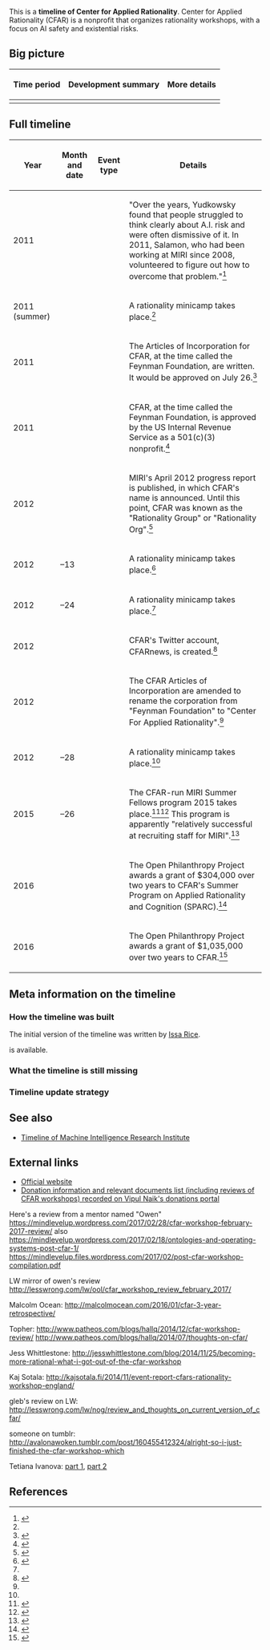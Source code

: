 This is a '''timeline of Center for Applied Rationality'''. Center for Applied Rationality (CFAR) is a nonprofit that organizes rationality workshops, with a focus on AI safety and existential risks.

==Big picture==

{| class="wikitable"
! Time period !! Development summary !! More details
|-
|}

==Full timeline==

{| class="sortable wikitable"
! Year !! Month and date !! Event type !! Details
|-
| 2011 || || || "Over the years, Yudkowsky found that people struggled to think clearly about A.I. risk and were often dismissive of it. In 2011, Salamon, who had been working at MIRI since 2008, volunteered to figure out how to overcome that problem."<ref>{{cite web |url=https://www.nytimes.com/2016/01/17/magazine/the-happiness-code.html |date=January 14, 2016 |publisher=[[wikipedia:The New York Times|The New York Times]] |title=The Happiness Code: A new approach to self-improvement is taking off in Silicon Valley: cold, hard rationality. |author=Jennifer Kahn |accessdate=July 12, 2017}}</ref>
|-
| 2011 (summer) || || || A rationality minicamp takes place.<ref name="salamon-2012-03-29-minicamps" />
|-
| 2011 || {{dts|July 18}} || || The Articles of Incorporation for CFAR, at the time called the Feynman Foundation, are written. It would be approved on July 26.<ref name="articles-of-incorporation">{{cite web |url=http://www.rationality.org/files/center-for-applied-rationality-articles-of-incorporation.pdf |title=Articles of Incorporation Of Feynman Foundation |accessdate=July 9, 2017}}</ref>
|-
| 2011 || {{dts|July 26}} || || CFAR, at the time called the Feynman Foundation, is approved by the US Internal Revenue Service as a 501(c)(3) nonprofit.<ref>{{cite web |url=http://www.rationality.org/files/center-for-applied-rationality-nonprofit-irs-approval.pdf |title=Center for Applied Rationality Nonprofit IRS Approval |accessdate=July 8, 2017}}</ref>
|-
| 2012 || {{dts|May 8}} || || MIRI's April 2012 progress report is published, in which CFAR's name is announced. Until this point, CFAR was known as the "Rationality Group" or "Rationality Org".<ref>{{cite web |url=https://intelligence.org/2012/05/08/singularity-institute-progress-report-april-2012/ |title=Machine Intelligence Research Institute Progress Report, April 2012 |publisher=Machine Intelligence Research Institute |date=May 8, 2012 |author=Louie Helm |accessdate=June 30, 2017}}</ref>
|-
| 2012 || {{dts|May 11}}–13 || || A rationality minicamp takes place.<ref name="salamon-2012-03-29-minicamps">{{cite web |url=http://lesswrong.com/lw/b98/minicamps_on_rationality_and_awesomeness_may_1113/ |title=Minicamps on Rationality and Awesomeness: May 11-13, June 22-24, and July 21-28 |date=March 29, 2012 |author=Anna Salamon |accessdate=July 11, 2017 |publisher=[[wikipedia:LessWrong|LessWrong]]}}</ref>
|-
| 2012 || {{dts|June 22}}–24 || || A rationality minicamp takes place.<ref name="salamon-2012-03-29-minicamps" />
|-
| 2012 || {{dts|July 7}} || || CFAR's Twitter account, CFARnews, is created.<ref>{{cite web |url=https://twitter.com/cfarnews |title=CFAR news (@CFARnews) |publisher=Twitter |accessdate=July 11, 2017}}</ref>
|-
| 2012 || {{dts|July 10}} || || The CFAR Articles of Incorporation are amended to rename the corporation from "Feynman Foundation" to "Center For Applied Rationality".<ref name="articles-of-incorporation" />
|-
| 2012 || {{dts|July 21}}–28 || || A rationality minicamp takes place.<ref name="salamon-2012-03-29-minicamps" />
|-
| 2015 || {{dts|July 7}}–26 || || The CFAR-run MIRI Summer Fellows program 2015 takes place.<ref>{{cite web |url=https://web.archive.org/web/20150717025843/http://rationality.org/miri-summer-fellows-2015 |title=MIRI Summer Fellows 2015 |publisher=CFAR |date=June 21, 2015 |accessdate=July 8, 2017}}</ref><ref>{{cite web |url=http://lesswrong.com/lw/m3h/cfarrun_miri_summer_fellows_program_july_726/ |title=CFAR-run MIRI Summer Fellows program: July 7-26 |author=Anna Salamon |date=April 28, 2015 |accessdate=July 11, 2017 |publisher=[[wikipedia:LessWrong|LessWrong]]}}</ref> This program is apparently "relatively successful at recruiting staff for MIRI".<ref>{{cite web |url=http://www.openphilanthropy.org/giving/grants/center-applied-rationality-general-support |title=Center for Applied Rationality — General Support |publisher=Open Philanthropy Project |accessdate=July 8, 2017 |quote=We have some doubts about CFAR's management and operations, and we see CFAR as having made only limited improvements over the last two years, with the possible exception of running the MIRI Summer Fellows Program in 2015, which we understand to have been relatively successful at recruiting staff for MIRI.}}</ref>
|-
| 2016 || {{dts|May}} || || The Open Philanthropy Project awards a grant of $304,000 over two years to CFAR's Summer Program on Applied Rationality and Cognition (SPARC).<ref>{{cite web |url=http://www.openphilanthropy.org/giving/grants/center-applied-rationality-sparc |title=Center for Applied Rationality — SPARC |publisher=Open Philanthropy Project |accessdate=July 11, 2017}}</ref>
|-
| 2016 || {{dts|July}} || || The Open Philanthropy Project awards a grant of $1,035,000 over two years to CFAR.<ref>{{cite web |url=http://www.openphilanthropy.org/giving/grants/center-applied-rationality-general-support |title=Center for Applied Rationality — General Support |publisher=Open Philanthropy Project |accessdate=July 11, 2017}}</ref>
|}

==Meta information on the timeline==

===How the timeline was built===

The initial version of the timeline was written by [[User:Issa|Issa Rice]].

{{funding info}} is available.

===What the timeline is still missing===

===Timeline update strategy===

==See also==

* [[Timeline of Machine Intelligence Research Institute]]

==External links==

* [http://rationality.org/ Official website]
* [https://donations.vipulnaik.com/donee.php?donee=Center+for+Applied+Rationality Donation information and relevant documents list (including reviews of CFAR workshops) recorded on Vipul Naik's donations portal]

Here's a review from a mentor named "Owen" https://mindlevelup.wordpress.com/2017/02/28/cfar-workshop-february-2017-review/
also https://mindlevelup.wordpress.com/2017/02/18/ontologies-and-operating-systems-post-cfar-1/
https://mindlevelup.files.wordpress.com/2017/02/post-cfar-workshop-compilation.pdf

LW mirror of owen's review http://lesswrong.com/lw/ool/cfar_workshop_review_february_2017/

Malcolm Ocean: http://malcolmocean.com/2016/01/cfar-3-year-retrospective/

Topher:
http://www.patheos.com/blogs/hallq/2014/12/cfar-workshop-review/
http://www.patheos.com/blogs/hallq/2014/07/thoughts-on-cfar/

Jess Whittlestone: http://jesswhittlestone.com/blog/2014/11/25/becoming-more-rational-what-i-got-out-of-the-cfar-workshop

Kaj Sotala: http://kajsotala.fi/2014/11/event-report-cfars-rationality-workshop-england/

gleb's review on LW: http://lesswrong.com/lw/nog/review_and_thoughts_on_current_version_of_cfar/

someone on tumblr: http://avalonawoken.tumblr.com/post/160455412324/alright-so-i-just-finished-the-cfar-workshop-which

Tetiana Ivanova: [https://medium.com/@tanyaivanova/field-notes-from-the-cfar-workshop-part-1-personal-mythology-and-the-spinning-plates-489002354cf7 part 1], [https://medium.com/@tanyaivanova/field-notes-from-the-cfar-workshop-part-2-fifty-shades-of-focus-319429d73aa1 part 2]

==References==

{{Reflist|30em}}
